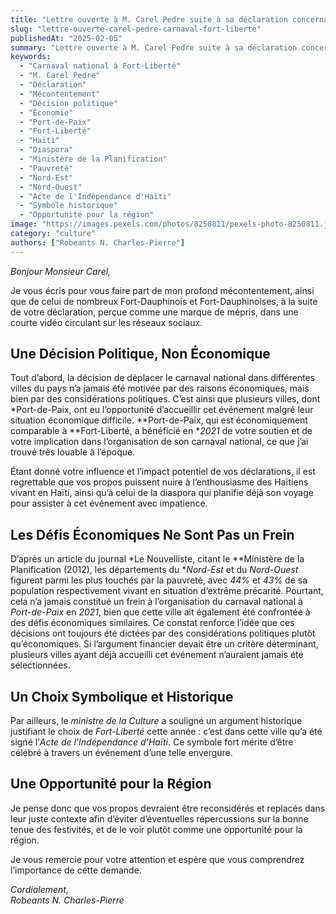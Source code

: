```yaml
---
title: "Lettre ouverte à M. Carel Pedre suite à sa déclaration concernant le carnaval national à Fort-Liberté"
slug: "lettre-ouverte-carel-pedre-carnaval-fort-liberte"
publishedAt: "2025-02-05"
summary: "Lettre ouverte à M. Carel Pedre suite à sa déclaration concernant le carnaval national à Fort-Liberté. Le choix de Fort-Liberté pour le carnaval national est une décision politique et historique qui doit être célébrée."
keywords: 
  - "Carnaval national à Fort-Liberté"
  - "M. Carel Pedre"
  - "Déclaration"
  - "Mécontentement"
  - "Décision politique"
  - "Économie"
  - "Port-de-Paix"
  - "Fort-Liberté"
  - "Haïti"
  - "Diaspora"
  - "Ministère de la Planification"
  - "Pauvreté"
  - "Nord-Est"
  - "Nord-Ouest"
  - "Acte de l'Indépendance d'Haïti"
  - "Symbole historique"
  - "Opportunité pour la région"
image: "https://images.pexels.com/photos/8250811/pexels-photo-8250811.jpeg?auto=compress&cs=tinysrgb&w=1260&h=750&dpr=1"
category: "culture"
authors: ["Robeants N. Charles-Pierre"]
---
```


*Bonjour Monsieur Carel,*

Je vous écris pour vous faire part de mon profond mécontentement, ainsi que de celui de nombreux Fort-Dauphinois et Fort-Dauphinoises, à la suite de votre déclaration, perçue comme une marque de mépris, dans une courte vidéo circulant sur les réseaux sociaux.

## Une Décision Politique, Non Économique

Tout d’abord, la décision de déplacer le carnaval national dans différentes villes du pays n’a jamais été motivée par des raisons économiques, mais bien par des considérations politiques. C’est ainsi que plusieurs villes, dont *Port-de-Paix, ont eu l’opportunité d’accueillir cet événement malgré leur situation économique difficile. **Port-de-Paix, qui est économiquement comparable à **Fort-Liberté, a bénéficié en **2021* de votre soutien et de votre implication dans l’organisation de son carnaval national, ce que j’ai trouvé très louable à l’époque.

Étant donné votre influence et l’impact potentiel de vos déclarations, il est regrettable que vos propos puissent nuire à l’enthousiasme des Haïtiens vivant en Haïti, ainsi qu’à celui de la diaspora qui planifie déjà son voyage pour assister à cet événement avec impatience.

## Les Défis Économiques Ne Sont Pas un Frein

D’après un article du journal *Le Nouvelliste, citant le **Ministère de la Planification (2012), les départements du **Nord-Est* et du *Nord-Ouest* figurent parmi les plus touchés par la pauvreté, avec *44%* et *43%* de sa population respectivement vivant en situation d’extrême précarité. Pourtant, cela n’a jamais constitué un frein à l’organisation du carnaval national à *Port-de-Paix* en *2021*, bien que cette ville ait également été confrontée à des défis économiques similaires. Ce constat renforce l’idée que ces décisions ont toujours été dictées par des considérations politiques plutôt qu’économiques. Si l’argument financier devait être un critère déterminant, plusieurs villes ayant déjà accueilli cet événement n’auraient jamais été sélectionnées.

## Un Choix Symbolique et Historique

Par ailleurs, le *ministre de la Culture* a souligné un argument historique justifiant le choix de *Fort-Liberté* cette année : c’est dans cette ville qu’a été signé l’*Acte de l’Indépendance d’Haïti*. Ce symbole fort mérite d’être célébré à travers un événement d’une telle envergure.

## Une Opportunité pour la Région

Je pense donc que vos propos devraient être reconsidérés et replacés dans leur juste contexte afin d’éviter d’éventuelles répercussions sur la bonne tenue des festivités, et de le voir plutôt comme une opportunité pour la région.

Je vous remercie pour votre attention et espère que vous comprendrez l’importance de cette demande.

*Cordialement,*  
*Robeants N. Charles-Pierre*